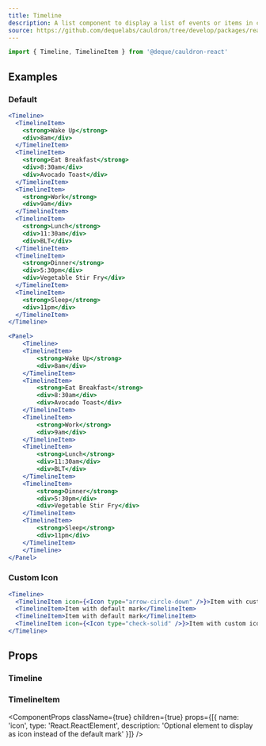 ```yaml
---
title: Timeline
description: A list component to display a list of events or items in chronological order.
source: https://github.com/dequelabs/cauldron/tree/develop/packages/react/src/components/Timeline/Timeline.tsx
---
```



```js
import { Timeline, TimelineItem } from '@deque/cauldron-react'
```

## Examples

### Default

```jsx example
<Timeline>
  <TimelineItem>
    <strong>Wake Up</strong>
    <div>8am</div>
  </TimelineItem>
  <TimelineItem>
    <strong>Eat Breakfast</strong>
    <div>8:30am</div>
    <div>Avocado Toast</div>
  </TimelineItem>
  <TimelineItem>
    <strong>Work</strong>
    <div>9am</div>
  </TimelineItem>
  <TimelineItem>
    <strong>Lunch</strong>
    <div>11:30am</div>
    <div>BLT</div>
  </TimelineItem>
  <TimelineItem>
    <strong>Dinner</strong>
    <div>5:30pm</div>
    <div>Vegetable Stir Fry</div>
  </TimelineItem>
  <TimelineItem>
    <strong>Sleep</strong>
    <div>11pm</div>
  </TimelineItem>
</Timeline>
```

```jsx example
<Panel>
    <Timeline>
    <TimelineItem>
        <strong>Wake Up</strong>
        <div>8am</div>
    </TimelineItem>
    <TimelineItem>
        <strong>Eat Breakfast</strong>
        <div>8:30am</div>
        <div>Avocado Toast</div>
    </TimelineItem>
    <TimelineItem>
        <strong>Work</strong>
        <div>9am</div>
    </TimelineItem>
    <TimelineItem>
        <strong>Lunch</strong>
        <div>11:30am</div>
        <div>BLT</div>
    </TimelineItem>
    <TimelineItem>
        <strong>Dinner</strong>
        <div>5:30pm</div>
        <div>Vegetable Stir Fry</div>
    </TimelineItem>
    <TimelineItem>
        <strong>Sleep</strong>
        <div>11pm</div>
    </TimelineItem>
    </Timeline>
</Panel>
```

### Custom Icon 

```jsx example
<Timeline>
  <TimelineItem icon={<Icon type="arrow-circle-down" />}>Item with custom icon</TimelineItem>
  <TimelineItem>Item with default mark</TimelineItem>
  <TimelineItem>Item with default mark</TimelineItem>
  <TimelineItem icon={<Icon type="check-solid" />}>Item with custom icon</TimelineItem>
</Timeline>
```

## Props

### Timeline

<ComponentProps
  className={true}
  children={true}
/>

### TimelineItem

<ComponentProps
  className={true}
  children={true}
  props={[{
    name: 'icon',
    type: 'React.ReactElement',
    description: 'Optional element to display as icon instead of the default mark'
  }]}
/>